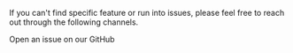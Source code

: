 <p>
    If you can't find specific feature or run into issues, please feel free to reach out through the following channels.
</p>

<CardGroup cols={2}>
    <Card
        title="GitHub"
        icon="github"
        href="https://github.com/llm-tools/embedJs/issues/new?assignees=&labels=&projects=&template=feature_request.yml"
        color="#181717"
    >
        Open an issue on our GitHub
    </Card>
</CardGroup>
